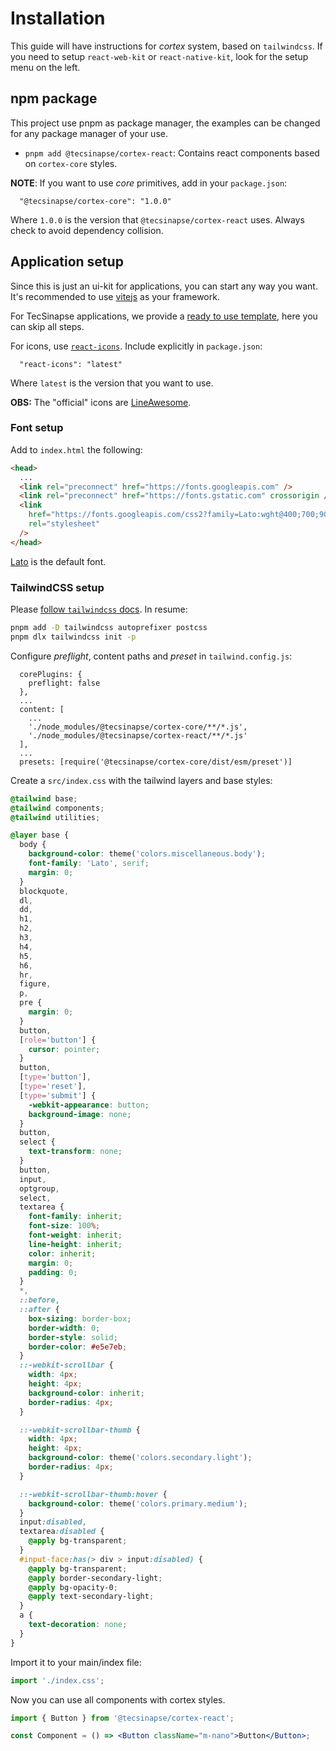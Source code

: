 
<Meta title="Introduction/Installation" />

# Installation

This guide will have instructions for _cortex_ system, based on `tailwindcss`. If you need to setup `react-web-kit` or `react-native-kit`, look for the setup menu on the left.

## npm package

This project use pnpm as package manager, the examples can be changed for any package manager of your use.

- `pnpm add @tecsinapse/cortex-react`: Contains react components based on `cortex-core` styles.

**NOTE**: If you want to use _core_ primitives, add in your `package.json`:

```
  "@tecsinapse/cortex-core": "1.0.0"
```

Where `1.0.0` is the version that `@tecsinapse/cortex-react` uses. Always check to avoid dependency collision.

## Application setup

Since this is just an ui-kit for applications, you can start any way you want. It's recommended to use
[vitejs](https://vitejs.dev/guide/#scaffolding-your-first-vite-project) as your framework.

For TecSinapse applications, we provide a [ready to use template](https://github.com/tecsinapse/template-react-vitejs),
here you can skip all steps.

For icons, use [`react-icons`](https://react-icons.github.io/react-icons/icons/lia/). Include explicitly in `package.json`:

```
  "react-icons": "latest"
```

Where `latest` is the version that you want to use.

**OBS:** The "official" icons are [LineAwesome](https://icons8.com/line-awesome).

### Font setup

Add to `index.html` the following:

```html
<head>
  ...
  <link rel="preconnect" href="https://fonts.googleapis.com" />
  <link rel="preconnect" href="https://fonts.gstatic.com" crossorigin />
  <link
    href="https://fonts.googleapis.com/css2?family=Lato:wght@400;700;900&display=swap"
    rel="stylesheet"
  />
</head>
```

[Lato](https://fonts.google.com/specimen/Lato) is the default font.

### TailwindCSS setup

Please [follow `tailwindcss` docs](https://tailwindcss.com/docs/guides/vite). In resume:

```sh
pnpm add -D tailwindcss autoprefixer postcss
pnpm dlx tailwindcss init -p
```

Configure _preflight_, content paths and _preset_ in `tailwind.config.js`:

```
  corePlugins: {
    preflight: false
  },
  ...
  content: [
    ...
    './node_modules/@tecsinapse/cortex-core/**/*.js',
    './node_modules/@tecsinapse/cortex-react/**/*.js'
  ],
  ...
  presets: [require('@tecsinapse/cortex-core/dist/esm/preset')]
```

Create a `src/index.css` with the tailwind layers and base styles:

```css
@tailwind base;
@tailwind components;
@tailwind utilities;

@layer base {
  body {
    background-color: theme('colors.miscellaneous.body');
    font-family: 'Lato', serif;
    margin: 0;
  }
  blockquote,
  dl,
  dd,
  h1,
  h2,
  h3,
  h4,
  h5,
  h6,
  hr,
  figure,
  p,
  pre {
    margin: 0;
  }
  button,
  [role='button'] {
    cursor: pointer;
  }
  button,
  [type='button'],
  [type='reset'],
  [type='submit'] {
    -webkit-appearance: button;
    background-image: none;
  }
  button,
  select {
    text-transform: none;
  }
  button,
  input,
  optgroup,
  select,
  textarea {
    font-family: inherit;
    font-size: 100%;
    font-weight: inherit;
    line-height: inherit;
    color: inherit;
    margin: 0;
    padding: 0;
  }
  *,
  ::before,
  ::after {
    box-sizing: border-box;
    border-width: 0;
    border-style: solid;
    border-color: #e5e7eb;
  }
  ::-webkit-scrollbar {
    width: 4px;
    height: 4px;
    background-color: inherit;
    border-radius: 4px;
  }

  ::-webkit-scrollbar-thumb {
    width: 4px;
    height: 4px;
    background-color: theme('colors.secondary.light');
    border-radius: 4px;
  }

  ::-webkit-scrollbar-thumb:hover {
    background-color: theme('colors.primary.medium');
  }
  input:disabled,
  textarea:disabled {
    @apply bg-transparent;
  }
  #input-face:has(> div > input:disabled) {
    @apply bg-transparent;
    @apply border-secondary-light;
    @apply bg-opacity-0;
    @apply text-secondary-light;
  }
  a {
    text-decoration: none;
  }
}
```

Import it to your main/index file:

```javascript
import './index.css';
```

Now you can use all components with cortex styles.

```jsx
import { Button } from '@tecsinapse/cortex-react';

const Component = () => <Button className="m-nano">Button</Button>;
```
